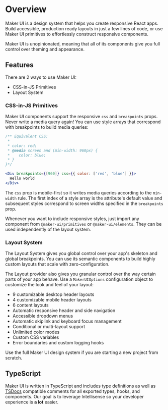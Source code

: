 # Overview

Maker UI is a design system that helps you create responsive React apps. Build accessible, production ready layouts in just a few lines of code, or use Maker UI primitives to effortlessly construct responsive components.

Maker UI is unopinionated, meaning that all of its components give you full control over theming and appearance.

## Features

There are 2 ways to use Maker UI:

- CSS-in-JS Primitives
- Layout System

### CSS-in-JS Primitives

Maker UI components support the responsive `css` and `breakpoints` props. Never write a media query again! You can use style arrays that correspond with breakpoints to build media queries:

```jsx
/** Equivalent CSS:
 * 
 * color: red;
 * @media screen and (min-width: 960px) {
 *    color: blue;
 * }
}*/

<Div breakpoints={[960]} css={{ color: ['red', 'blue'] }}>
  Hello world
</Div>
```

The `css` prop is mobile-first so it writes media queries according to the `min-width` rule. The first index of a style array is the attribute's default value and subsequent styles correspond to screen widths specified in the `breakpoints` prop.

Whenever you want to include responsive styles, just import any component from `@maker-ui/primitives` or `@maker-ui/elements`. They can be used independently of the layout system.

### Layout System

The Layout System gives you global control over your app's skeleton and global breakpoints. You can use its semantic components to build highly custom layouts that scale with zero-configuration.

The Layout provider also gives you granular control over the way certain parts of your app behave. Use a `MakerUIOptions` configuration object to customize the look and feel of your layout:

- 9 customizable desktop header layouts
- 4 customizable mobile header layouts
- 6 content layouts
- Automatic responsive header and side navigation
- Accessible dropdown menus
- Automatic skiplink and keyboard focus management
- Conditional or multi-layout support
- Unlimited color modes
- Custom CSS variables
- Error boundaries and custom logging hooks

<Callout type="suggestion">
  Use the full Maker UI design system if you are starting a new project from
  scratch.
</Callout>

## TypeScript

Maker UI is written in TypeScript and includes type definitions as well as [TSDocs](https://tsdoc.org/) compatible comments for all exported types, hooks, and components. Our goal is to leverage Intellisense so your developer experience is **a lot** easier.
